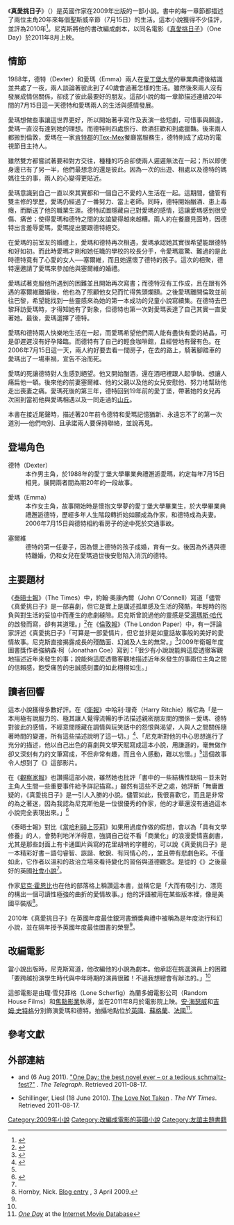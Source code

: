 {{Infobox book | <!-- See Wikipedia:WikiProject_Novels or Wikipedia:WikiProject_Books -->
| name          = 真愛挑日子
| image         = File:One day - david nicholls.jpg
| border        = yes
| caption       = 初版封面
| cover_artist  = {{le|Craig Ward|Craig Ward}}
| author        = 大衛·尼科爾斯
| country       = {{UK}}
| language      = [[英語|英語]]
| genre         = 
| publisher     = {{le|Hodder & Stoughton|Hodder & Stoughton}}
| pub_date      = 2009年6月11日
| media_type    = Print
| pages         = 448 pp
| isbn          = 0-340-89696-5
| oclc          = 
}}

《'''真愛挑日子'''》（{{lang-en|One Day}}）是英國作家{{le|大衛·尼科爾斯(作家)|David Nicholls (writer)|大衛·尼科爾斯}}在2009年出版的一部小說。書中的每一章節都描述了兩位主角20年來每個聖斯威辛節（7月15日）的生活。這本小說獲得不少佳評，並評為2010年{{le|年度最佳銀河圖書|Galaxy Book of the Year}}<ref name="2010 Galaxy Book Awards">{{cite news |title=David Nicholls One Day is Galaxy Book of the Year |work=GNBA |date= |url=http://www.galaxynationalbookawards.com/news20.asp |accessdate=2011-08-26 |deadurl=yes |archiveurl=https://web.archive.org/web/20111006042803/http://www.galaxynationalbookawards.com/news20.asp |archivedate=2011-10-06 }}</ref>。尼克斯將他的書改編成劇本，以同名電影《[[真愛挑日子|真愛挑日子]]》（One Day）於2011年8月上映。

==情節==
1988年，德特（Dexter）和愛瑪（Emma）兩人在[[愛丁堡大學|愛丁堡大學]]的畢業典禮後結識並共處了一夜，兩人談論著彼此到了40歲會過著怎樣的生活。雖然後來兩人沒有發展成情侶關係，卻成了彼此最要好的朋友。這部小說的每一章節描述連續20年間的7月15日這一天德特和愛瑪兩人的生活與感情發展。

愛瑪想做些事讓這世界更好，所以開始著手寫作及表演一些短劇，可惜事與願違，愛瑪一直沒有達到她的理想。而德特則四處旅行、飲酒狂歡和到處獵豔。後來兩人都搬到倫敦，愛瑪在一家[[肯特郡|肯特郡]]的[[Tex-Mex|Tex-Mex]]餐廳當服務生，德特則成了成功的電視節目主持人。

雖然雙方都嘗試著要和對方交往，種種的巧合卻使兩人遲遲無法在一起；所以即使身邊已有了另一半，他們最想念的還是彼此。因為一次的出遊、相處以及德特的媽媽往生的事，兩人的心變得更貼近。

愛瑪意識到自己一直以來其實都和一個自己不愛的人生活在一起。這期間，儘管有雙主修的學歷，愛瑪仍經過了一番努力、當上老師。同時，德特開始酗酒、患上毒癮，而斷送了他的職業生涯。德特試圖隱藏自己對愛瑪的感情，這讓愛瑪感到很受傷、痛苦；使得愛瑪和德特之間的友誼變得越來越糟。兩人約在餐廳見面時，因德特出言羞辱愛瑪，愛瑪提出要跟德特絕交。

在愛瑪的前室友的婚禮上，愛瑪和德特再次相遇，愛瑪承認她其實很希望能跟德特和好如初。而此時愛瑪才剛和她任職的學校的校長分手，令愛瑪震驚、難過的是此時德特竟有了心愛的女人──塞爾維，而且她還懷了德特的孩子。這次的相聚，德特還邀請了愛瑪來參加他與塞爾維的婚禮。

愛瑪試著克服他所遇到的困難並且開始再次寫書；而德特沒有工作成，且在跟有外遇的塞爾維離婚後，他也為了照顧他女兒而忙得焦頭爛額。之後愛瑪離開倫敦並前往巴黎，希望能找到一些靈感來為她的第一本成功的兒童小說寫續集。在德特去巴黎拜訪愛瑪時，才得知她有了對象，但德特也第一次對愛瑪表達了自己其實一直愛著她。最後，愛瑪選擇了德特。

愛瑪和德特兩人快樂地生活在一起，而愛瑪希望他們兩人能有盡快有愛的結晶，可是卻遲遲沒有好孕降臨。而德特有了自己的輕食咖啡館，且經營地有聲有色。在2006年7月15日這一天，兩人約好要去看一間房子，在去的路上，騎著腳踏車的愛瑪出了一場車禍，宣告不治而死。

愛瑪的死讓德特對人生感到絕望。他又開始酗酒，還在酒吧裡跟人起爭執、想讓人痛扁他一頓。後來他的前妻塞爾維、他的父親以及他的女兒安慰他、努力地幫助他走出喪妻之痛。愛瑪死後的第三年，德特回到19年前的愛丁堡，帶著她的女兒再次回到當初他與愛瑪相遇以及一同走過的[[亞瑟王座|山丘]]。

本書在接近尾聲時，描述著20年前令德特和愛瑪記憶猶新、永遠忘不了的第一次道別──他們吻別、且承諾兩人要保持聯絡，並說再見。

==登場角色==
;德特（Dexter）
:本作男主角，於1988年的愛丁堡大學畢業典禮邂逅愛瑪，約定每年7月15日相見，展開兩者間為期20年的一段故事。

;愛瑪（Emma）
:本作女主角，故事開始時是懷抱文學夢的愛丁堡大學畢業生，於大學畢業典禮邂逅德特，歷經多年人生階段轉折始如願成為作家，和德特成為夫妻。2006年7月15日與德特相約看房子的途中死於交通事故。

;塞爾維
:德特的第一任妻子，因為懷上德特的孩子成婚，育有一女。後因為外遇與德特離婚，仍和女兒在愛瑪過世後安慰陷入消沉的德特。

==主要題材==
《[[泰晤士報|泰晤士報]]》（The Times）中，約翰‧奧康內爾（John O'Connell）寫道「儘管《真愛挑日子》是一部喜劇，但它是實上是講述孤單感及生活的殘酷，年輕時的抱負與對生活的妥協中而產生的悲劇縫隙。尼克斯曾說過他的靈感是受[[托马斯·哈代|湯瑪斯‧哈代]]的啟發而寫，卻有其道理。」<ref name="oconnell">{{cite news |first=John |last=O'Connell |title=One Day by David Nicholls |work=The Times |date=3 June 2009 |url=http://entertainment.timesonline.co.uk/tol/arts_and_entertainment/books/fiction/article6424603.ece |accessdate=2009-11-22}}</ref>在《[[倫敦報|倫敦報]]》（The London Paper）中，有一評論家評述《真愛挑日子》「可算是一部愛情片，但它並非是如童話故事般的美好的愛情故事。尼克斯直接揭露成長的殘酷面、幻滅及人生的無常。」<ref name="Moggach">{{cite news |first=Lottie |last=Moggach |title=David Nicholls - One Day book review |work=The London Paper |date=9 June 2009 |url=http://www.thelondonpaper.com/staying-in/books/reviews/david-nicholls-one-day-book-review |accessdate=2009-11-22 |archive-date=2009-12-03 |archive-url=https://web.archive.org/web/20091203015836/http://www.thelondonpaper.com/staying-in/books/reviews/david-nicholls-one-day-book-review |dead-url=no }}</ref>2009年衛報年度圖書獎作者強納森‧柯（Jonathan Coe）寫到：「很少有小說說能夠這麼透徹客觀地描述近年來發生的事；說能夠這麼透徹客觀地描述近年來發生的事兩位主角之間的信賴感，飽受痛苦的忠誠感刻畫的如此栩栩如生。」

==讀者回響==

這本小說獲得多數好評。在《[[衛報|衛報]]》中哈利‧理奇（Harry Ritchie）稱它為「是一本用極有說服力的、極其讓人覺得流暢的手法描述親密朋友間的關係－愛瑪、德特對彼此的感情，不經意間隱藏在調情與玩笑話中的怨恨與渴望，人與人之間關係隨著時間的變遷，所有這些描述說明了這一切。」<ref name="ritchie">{{cite news |first=Harry |last=Ritchie |title=Days of our lives |work=The Guardian |date=4 July 2009 |url=http://www.guardian.co.uk/books/2009/jul/04/one-day-david-nicholls-review |accessdate=2009-11-22 |archive-date=2013-06-25 |archive-url=https://web.archive.org/web/20130625073034/http://www.guardian.co.uk/books/2009/jul/04/one-day-david-nicholls-review |dead-url=no }}</ref>、「尼克斯對他的中心思想進行了充分的描述，他以自己出色的喜劇與文學天賦寫成這本小說，用謙遜的，毫無做作卻又深刻有力的文筆寫成，不但非常有趣，而且令人感動，難以忘懷。」<ref name="ritchie"/>這個故事令人想到了《{{le|明年此時|Same Time, Next Year}}》這部影片。

{{le|伊麗莎白‧戴|Elizabeth Day}}在《[[觀察家報|觀察家報]]》也讚揚這部小說，雖然她也批評「書中的一些結構性缺陷－並未對主角人生間一些重要事件給予詳記描寫。」雖然有這些不足之處，她評斷「無庸置疑的，《真愛挑日子》是一引人入勝的小說。儘管如此，我很喜歡它，而且是非常的為之著迷，因為我認為尼克斯他是一位很優秀的作家，他的才華還沒有通過這本小說完全表現出來。」<ref name="day">{{cite news |first=Elizabeth |last=Day |title=Boy meets girl, again and again |work=The Observer |date=12 July 2009 |url=http://www.guardian.co.uk/books/2009/jul/12/one-day-david-nicholls |accessdate=2009-11-22 |archive-date=2009-07-30 |archive-url=https://web.archive.org/web/20090730150033/http://www.guardian.co.uk/books/2009/jul/12/one-day-david-nicholls |dead-url=no }}</ref>

《泰晤士報》對比《[[當哈利碰上莎莉|當哈利碰上莎莉]]》如果用過度作做的假想，會以為「具有文學修養」的人，會勢利地洋洋得意，強調自己從不看「商業化」的浪漫愛情喜劇書，尤其是那些封面上有卡通圖片與寫的花里胡哨的字體的，可以說《真愛挑日子》是一本精彩好書－語句睿智、詼諧、敏銳、有同情心的，，並且帶有悲劇色彩。不僅如此，它作者以溫和的政治立場來看待變化的習俗與道德觀念。是從{{le|喬納森‧科|Jonathan Coe}}的《{{le|瓜分殆盡|What a Carve Up!}}》之後最好的英國[[社會小說|社會小說]]<ref name="oconnell"/>。

作家[[尼克·宏比|尼克‧霍恩比]]也在他的部落格上稱讚這本書，並稱它是「大而有吸引力、漂亮的構出一個可讀性極強的曲折的愛情故事。」他的評語被用在某些版本裡，像是美國平裝版<ref>Hornby, Nick. [http://nickhornby.campaignserver.co.uk/?p=127 Blog entry] {{Wayback|url=http://nickhornby.campaignserver.co.uk/?p=127 |date=20160305044617 }}, 3 April 2009.</ref>。

2010年《真愛挑日子》在英國年度最佳銀河書頒獎典禮中被稱為是年度流行科幻小說，並在隔年授予英國年度最佳圖書的榮譽<ref name="2010 Galaxy Book Awards" />。

==改編電影==
{{main|真愛挑日子}}
當小說出版時，尼克斯寫道，他改編他的小說為劇本。他承認在挑選演員上的困難「要跨越扮演學生時代與中年時期的演員很難！不過我想總會有辦法的。」<ref name="Moggach"/>

這部電影是由瓏‧雪兒菲格（Lone Scherfig）為蘭多姆電影公司（Random House Films）和[[焦點影業|焦點影業]]執導，並在2011年8月於電影院上映。[[安妮·海瑟薇|安‧海瑟威]]和[[吉姆·史特格斯|吉姆‧史特格]]分別飾演愛瑪和德特。拍攝地點位於[[英國|英國]]、[[蘇格蘭|蘇格蘭]]、[[法國|法國]]<ref>[http://www.imdb.com/news/ni3325350/ ''One Day''] {{Wayback|url=http://www.imdb.com/news/ni3325350/ |date=20160402062634 }} at the [[Internet_Movie_Database|Internet Movie Database]]</ref>。

==參考文獻==
{{reflist}}

==外部連結==
*{{le|Iain Hollingshead}}  and {{le|Bryony Gordon}} (6 Aug 2011). [http://www.telegraph.co.uk/comment/8684201/One-Day-the-best-novel-ever-or-a-tedious-schmaltz-fest.html "One Day: the best novel ever – or a tedious schmaltz-fest?"] {{Wayback|url=http://www.telegraph.co.uk/comment/8684201/One-Day-the-best-novel-ever-or-a-tedious-schmaltz-fest.html |date=20171101174633 }}. ''The Telegraph''. Retrieved 2011-08-17.
*Schillinger, Liesl (18 June 2010). [http://www.nytimes.com/2010/06/20/books/review/Schillinger-t.html  The Love Not Taken] {{Wayback|url=http://www.nytimes.com/2010/06/20/books/review/Schillinger-t.html |date=20210129120605 }}. ''The NY Times''. Retrieved 2011-08-17.

[[Category:2009年小說|Category:2009年小說]]
[[Category:改編成電影的英國小說|Category:改編成電影的英國小說]]
[[Category:友誼主題書籍|Category:友誼主題書籍]]